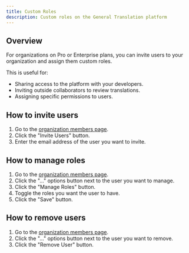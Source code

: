```yaml
---
title: Custom Roles
description: Custom roles on the General Translation platform
---
```


## Overview

For organizations on Pro or Enterprise plans, you can invite users to your organization and assign them custom roles.

This is useful for:

- Sharing access to the platform with your developers.
- Inviting outside collaborators to review translations.
- Assigning specific permissions to users.

## How to invite users

1. Go to the [organization members page](https://dash.generaltranslation.com/org/members).
2. Click the "Invite Users" button.
3. Enter the email address of the user you want to invite.

## How to manage roles

1. Go to the [organization members page](https://dash.generaltranslation.com/org/members).
2. Click the "..." options button next to the user you want to manage.
3. Click the "Manage Roles" button.
4. Toggle the roles you want the user to have.
5. Click the "Save" button.

## How to remove users

1. Go to the [organization members page](https://dash.generaltranslation.com/org/members).
2. Click the "..." options button next to the user you want to remove.
3. Click the "Remove User" button.
